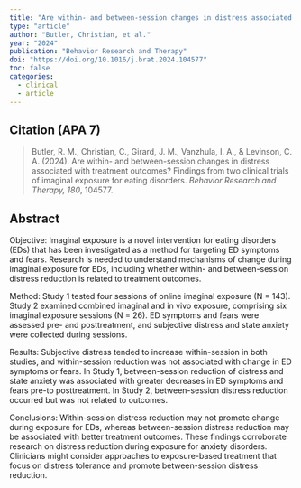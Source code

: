 ---
title: "Are within- and between-session changes in distress associated with treatment outcomes? Findings from two clinical trials of exposure for eating disorders"
type: "article"
author: "Butler, Christian, et al."
year: "2024"
publication: "Behavior Research and Therapy"
doi: "https://doi.org/10.1016/j.brat.2024.104577"
toc: false
categories:
  - clinical
  - article
---

## Citation (APA 7)

> Butler, R. M., Christian, C., Girard, J. M., Vanzhula, I. A., & Levinson, C. A. (2024). Are within- and between-session changes in distress associated with treatment outcomes? Findings from two clinical trials of imaginal exposure for eating disorders. *Behavior Research and Therapy, 180*, 104577.

## Abstract

Objective: Imaginal exposure is a novel intervention for eating disorders (EDs) that has been investigated as a method for targeting ED symptoms and fears. Research is needed to understand mechanisms of change during imaginal exposure for EDs, including whether within- and between-session distress reduction is related to treatment outcomes.

Method: Study 1 tested four sessions of online imaginal exposure (N = 143). Study 2 examined combined imaginal and in vivo exposure, comprising six imaginal exposure sessions (N = 26). ED symptoms and fears were assessed pre- and posttreatment, and subjective distress and state anxiety were collected during sessions.

Results: Subjective distress tended to increase within-session in both studies, and within-session reduction was not associated with change in ED symptoms or fears. In Study 1, between-session reduction of distress and state anxiety was associated with greater decreases in ED symptoms and fears pre-to posttreatment. In Study 2, between-session distress reduction occurred but was not related to outcomes.

Conclusions: Within-session distress reduction may not promote change during exposure for EDs, whereas between-session distress reduction may be associated with better treatment outcomes. These findings corroborate research on distress reduction during exposure for anxiety disorders. Clinicians might consider approaches to exposure-based treatment that focus on distress tolerance and promote between-session distress reduction.
